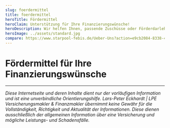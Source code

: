 ```yaml
---
slug: foerdermittel
title: foerdermittel
heroTitle: Fördermittel
heroClaim: Unterstützung für Ihre Finanzierungswünsche!
heroDescription: Wir helfen Ihnen, passende Zuschüsse oder Förderdarlehen auszumachen und richtig zu nutzen. Hauskauf, Neubau, Sanierung, Investitionen in eine neue Heizung und Solarthermie, eine Photovoltaik-Anlage, ein Elektrofahrzeug, in Barrierefreiheit oder Einbruchschutz – für all diese Investitionen stehen diverse Fördergelder bereit.
heroImage: ../assets/standard.jpg
compare: https://www.starpool-febis.de/Ueber-Uns?action=e9cb2084-8338-47e5-afeb-7c9c9433f73a
---
```


# Fördermittel für Ihre Finanzierungswünsche











<ContactAndCompareBox />
<ProvenExpert />


---

_Diese Internetseite und deren Inhalte dient nur der vorläufigen Information und ist eine unverbindliche Orientierungshilfe. Lars-Peter Eckhardt | LPE Versicherungsmakler & Finanzmakler übernimmt keine Gewähr für die Vollständigkeit,
Richtigkeit und Aktualität der Informationen. Diese dienen ausschließlich der allgemeinen Information über eine Versicherung und mögliche Leistungs- und Schadensfälle._